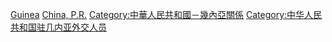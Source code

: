 [[Category:中華人民共和國駐外大使|Guinea]]
[[Category:驻几内亚大使|China, P.R.]]
[[Category:中華人民共和國－幾內亞關係|Category:中華人民共和國－幾內亞關係]]
[[Category:中华人民共和国驻几内亚外交人员|Category:中华人民共和国驻几内亚外交人员]]